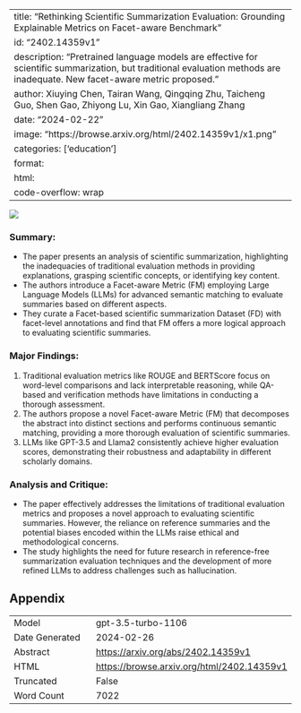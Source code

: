 
---
title: "Rethinking Scientific Summarization Evaluation: Grounding Explainable Metrics on Facet-aware Benchmark"
id: "2402.14359v1"
description: "Pretrained language models are effective for scientific summarization, but traditional evaluation methods are inadequate. New facet-aware metric proposed."
author: Xiuying Chen, Tairan Wang, Qingqing Zhu, Taicheng Guo, Shen Gao, Zhiyong Lu, Xin Gao, Xiangliang Zhang
date: "2024-02-22"
image: "https://browse.arxiv.org/html/2402.14359v1/x1.png"
categories: ['education']
format:
  html:
    code-overflow: wrap
---

![](https://browse.arxiv.org/html/2402.14359v1/x1.png)

### Summary:
- The paper presents an analysis of scientific summarization, highlighting the inadequacies of traditional evaluation methods in providing explanations, grasping scientific concepts, or identifying key content.
- The authors introduce a Facet-aware Metric (FM) employing Large Language Models (LLMs) for advanced semantic matching to evaluate summaries based on different aspects.
- They curate a Facet-based scientific summarization Dataset (FD) with facet-level annotations and find that FM offers a more logical approach to evaluating scientific summaries.

### Major Findings:
1. Traditional evaluation metrics like ROUGE and BERTScore focus on word-level comparisons and lack interpretable reasoning, while QA-based and verification methods have limitations in conducting a thorough assessment.
2. The authors propose a novel Facet-aware Metric (FM) that decomposes the abstract into distinct sections and performs continuous semantic matching, providing a more thorough evaluation of scientific summaries.
3. LLMs like GPT-3.5 and Llama2 consistently achieve higher evaluation scores, demonstrating their robustness and adaptability in different scholarly domains.

### Analysis and Critique:
- The paper effectively addresses the limitations of traditional evaluation metrics and proposes a novel approach to evaluating scientific summaries. However, the reliance on reference summaries and the potential biases encoded within the LLMs raise ethical and methodological concerns.
- The study highlights the need for future research in reference-free summarization evaluation techniques and the development of more refined LLMs to address challenges such as hallucination.

## Appendix

|          |          |
|----------|----------|
| Model     | gpt-3.5-turbo-1106       |
| Date Generated     | 2024-02-26       |
| Abstract | [https://arxiv.org/abs/2402.14359v1](https://arxiv.org/abs/2402.14359v1)        |
| HTML     | [https://browse.arxiv.org/html/2402.14359v1](https://browse.arxiv.org/html/2402.14359v1)       |
| Truncated       | False       |
| Word Count       | 7022       |